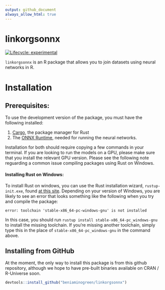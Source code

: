 ```yaml
---
output: github_document
always_allow_html: true
---
```


# linkorgsonnx
<!-- badges: start -->
[![Lifecycle: experimental](https://img.shields.io/badge/lifecycle-experimental-orange.svg)](https://lifecycle.r-lib.org/articles/stages.html#experimental)
<!-- badges: end -->

`linkorgsonnx` is an R package that allows you to join datasets using neural networks in R.

# Installation

## Prerequisites:

To use the development version of the package, you must have the following installed:

1. [Cargo](https://www.rust-lang.org/tools/install), the package manager for Rust
2. The [ONNX Runtime](https://www.onnxruntime.ai), needed for running the neural networks.

Installation for both should require copying a few commands in your terminal.
If you are looking to run the models on a GPU, please make sure that you
install the relevant GPU version. Please see the following note reguarding a
common issue compiling packages using Rust on Windows.

#### Installing Rust on Windows:

To install Rust on windows, you can use the Rust installation wizard, `rustup-init.exe`, found [at this site](https://forge.rust-lang.org/infra/other-installation-methods.html). Depending on your version of Windows, you are likely to see an error that looks something like the following when you try and compile the package:

```
error: toolchain 'stable-x86_64-pc-windows-gnu' is not installed
```

In this case, you should run `rustup install stable-x86_64-pc_windows-gnu` to install the missing toolchain. If you're missing another toolchain, simply type this in the place of `stable-x86_64-pc_windows-gnu` in the command above.

## Installing from GitHub

At the moment, the only way to install this package is from this github repository, although we hope to have pre-built binaries available on CRAN / R-Universe soon.

```r
devtools::install_github("beniaminogreen/linkorgsonnx")
```
